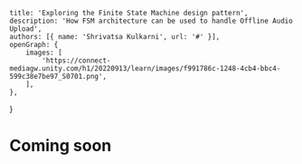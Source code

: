     title: 'Exploring the Finite State Machine design pattern',
    description: 'How FSM architecture can be used to handle Offline Audio Upload',
    authors: [{ name: 'Shrivatsa Kulkarni', url: '#' }],
    openGraph: {
        images: [
            'https://connect-mediagw.unity.com/h1/20220913/learn/images/f991786c-1248-4cb4-bbc4-599c38e7be97_S0701.png',
        ],
    },
}

<Cover
  src="https://connect-mediagw.unity.com/h1/20220913/learn/images/f991786c-1248-4cb4-bbc4-599c38e7be97_S0701.png"
  alt="Finite State Machine Design Pattern - from Unity Learn"
  caption="FSM Design Pattern"
/>

# Coming soon
